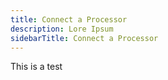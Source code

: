 ---
title: Connect a Processor
description: Lore Ipsum
sidebarTitle: Connect a Processor
---

This is a test